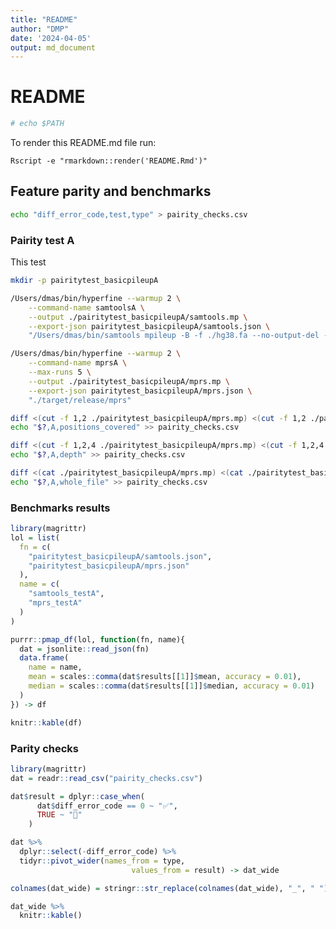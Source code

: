```yaml
---
title: "README"
author: "DMP"
date: '2024-04-05'
output: md_document
---
```


# README


```zsh

# echo $PATH
```

To render this README.md file run:

```
Rscript -e "rmarkdown::render('README.Rmd')"
```

## Feature parity and benchmarks

```zsh

echo "diff_error_code,test,type" > pairity_checks.csv

```

### Pairity test A

This test 

```zsh
mkdir -p pairitytest_basicpileupA
```

```zsh
/Users/dmas/bin/hyperfine --warmup 2 \
    --command-name samtoolsA \
    --output ./pairitytest_basicpileupA/samtools.mp \
    --export-json pairitytest_basicpileupA/samtools.json \
    "/Users/dmas/bin/samtools mpileup -B -f ./hg38.fa --no-output-del --no-output-del --min-MQ 24 --max-depth 0 -Q 0 -x --reverse-del --no-output-ends minsample.bam"

/Users/dmas/bin/hyperfine --warmup 2 \
    --command-name mprsA \
    --max-runs 5 \
    --output ./pairitytest_basicpileupA/mprs.mp \
    --export-json pairitytest_basicpileupA/mprs.json \
    "./target/release/mprs"
```

```zsh
diff <(cut -f 1,2 ./pairitytest_basicpileupA/mprs.mp) <(cut -f 1,2 ./pairitytest_basicpileupA/samtools.mp) > /dev/null
echo "$?,A,positions_covered" >> pairity_checks.csv

diff <(cut -f 1,2,4 ./pairitytest_basicpileupA/mprs.mp) <(cut -f 1,2,4 ./pairitytest_basicpileupA/samtools.mp) > /dev/null
echo "$?,A,depth" >> pairity_checks.csv

diff <(cat ./pairitytest_basicpileupA/mprs.mp) <(cat ./pairitytest_basicpileupA/samtools.mp) > /dev/null
echo "$?,A,whole_file" >> pairity_checks.csv
```

### Benchmarks results

```r
library(magrittr)
lol = list(
  fn = c(
    "pairitytest_basicpileupA/samtools.json",
    "pairitytest_basicpileupA/mprs.json"
  ),
  name = c(
    "samtools_testA",
    "mprs_testA"
  )
)

purrr::pmap_df(lol, function(fn, name){
  dat = jsonlite::read_json(fn)
  data.frame(
    name = name,
    mean = scales::comma(dat$results[[1]]$mean, accuracy = 0.01),
    median = scales::comma(dat$results[[1]]$median, accuracy = 0.01)
  )
}) -> df

knitr::kable(df)
```


### Parity checks

```r
library(magrittr)
dat = readr::read_csv("pairity_checks.csv")

dat$result = dplyr::case_when(
      dat$diff_error_code == 0 ~ "✅",
      TRUE ~ "🔴"
    ) 

dat %>% 
  dplyr::select(-diff_error_code) %>% 
  tidyr::pivot_wider(names_from = type,
                           values_from = result) -> dat_wide

colnames(dat_wide) = stringr::str_replace(colnames(dat_wide), "_", " ")

dat_wide %>% 
  knitr::kable()

```

